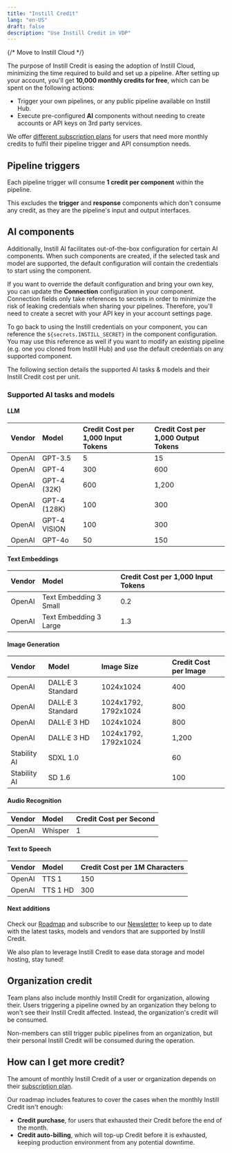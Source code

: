 ```yaml
---
title: "Instill Credit"
lang: "en-US"
draft: false
description: "Use Instill Credit in VDP"
---
```


{/* Move to Instill Cloud */}

The purpose of Instill Credit is easing the adoption of Instill Cloud,
minimizing the time required to build and set up a pipeline. After setting up
your account, you'll get **10,000 monthly credits for free**, which can be spent
on the following actions:

- Trigger your own pipelines, or any public pipeline available on Instill Hub.
- Execute pre-configured **AI** components without needing to create accounts or
  API keys on 3rd party services.

We offer [different subscription plans](https://www.instill.tech/pricing) for
users that need more monthly credits to fulfil their pipeline trigger and API
consumption needs.

## Pipeline triggers

Each pipeline trigger will consume **1 credit per component** within the
pipeline.

This excludes the **trigger** and **response** components which don't consume
any credit, as they are the pipeline's input and output interfaces.

## AI components

Additionally, Instill AI facilitates out-of-the-box configuration for certain AI
components. When such components are created, if the selected task and model are
supported, the default configuration will contain the credentials to start using
the component.

<ZoomableImg src="/docs-assets/vdp/credit-secret.png" alt="Use Instill Credit to
run DALL·E 3 image generation with pre-configured credentials" width="400px" />

If you want to override the default configuration and bring your own key, you
can update the **Connection** configuration in your component. Connection fields
only take references to secrets in order to minimize the risk of leaking
credentials when sharing your pipelines. Therefore, you'll need to create a
secret with your API key in your account settings page.

To go back to using the Instill credentials on your component, you can reference
the `${secrets.INSTILL_SECRET}` in the component configuration. You may use this
reference as well if you want to modify an existing pipeline (e.g. one you
cloned from Instill Hub) and use the default credentials on any supported
component.

The following section details the supported AI tasks & models and their Instill
Credit cost per unit.

### Supported AI tasks and models

#### LLM

| Vendor | Model                  | Credit Cost per 1,000 Input Tokens | Credit Cost per 1,000 Output Tokens |
| :----- | :--------------------- | :--------------------------------- | :---------------------------------- |
| OpenAI | GPT-3.5                | 5                                  | 15                                  |
| OpenAI | GPT-4                  | 300                                | 600                                 |
| OpenAI | GPT-4 (32K)            | 600                                | 1,200                               |
| OpenAI | GPT-4 (128K)           | 100                                | 300                                 |
| OpenAI | GPT-4 VISION           | 100                                | 300                                 |
| OpenAI | GPT-4o                 | 50                                 | 150                                 |

#### Text Embeddings

| Vendor | Model                  | Credit Cost per 1,000 Input Tokens |
| :----- | :--------------------- | :--------------------------------- |
| OpenAI | Text Embedding 3 Small | 0.2                                |
| OpenAI | Text Embedding 3 Large | 1.3                                |

#### Image Generation

| Vendor       | Model             | Image Size           | Credit Cost per Image |
| :----------- | :---------------- | :------------------- | :-------------------- |
| OpenAI       | DALL·E 3 Standard | 1024x1024            | 400                   |
| OpenAI       | DALL·E 3 Standard | 1024x1792, 1792x1024 | 800                   |
| OpenAI       | DALL·E 3 HD       | 1024x1024            | 800                   |
| OpenAI       | DALL·E 3 HD       | 1024x1792, 1792x1024 | 1,200                 |
| Stability AI | SDXL 1.0          |                      | 60                    |
| Stability AI | SD 1.6            |                      | 100                   |

#### Audio Recognition

| Vendor | Model   | Credit Cost per Second |
| :----- | :------ | :--------------------- |
| OpenAI | Whisper | 1                      |

#### Text to Speech

| Vendor | Model    | Credit Cost per 1M Characters |
| :----- | :------- | :---------------------------- |
| OpenAI | TTS 1    | 150                           |
| OpenAI | TTS 1 HD | 300                           |

#### Next additions

Check our [Roadmap](../roadmap) and subscribe to our
[Newsletter](/newsletter/?utm_source=documentation&utm_medium=link) to keep up
to date with the latest tasks, models and vendors that are supported by Instill
Credit.

We also plan to leverage Instill Credit to ease data storage and model hosting,
stay tuned!

## Organization credit

Team plans also include monthly Instill Credit for organization, allowing their.
Users triggering a pipeline owned by an organization they belong to won't see
their Instill Credit affected. Instead, the organization's credit will be
consumed.

Non-members can still trigger public pipelines from an organization, but their
personal Instill Credit will be consumed during the operation.

## How can I get more credit?

The amount of monthly Instill Credit of a user or organization depends on their
[subscription plan](https://www.instill.tech/pricing).

Our roadmap includes features to cover the cases when the monthly Instill Credit
isn't enough:

- **Credit purchase**, for users that exhausted their Credit before the end of
  the month.
- **Credit auto-billing**, which will top-up Credit before it is exhausted,
  keeping production environment from any potential downtime.
